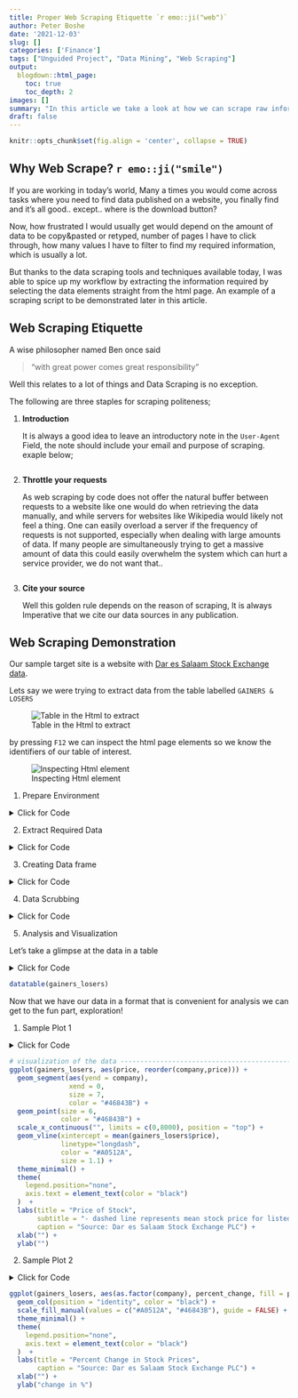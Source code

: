 ```yaml
---
title: Proper Web Scraping Etiquette `r emo::ji("web")`
author: Peter Boshe
date: '2021-12-03'
slug: []
categories: ['Finance']
tags: ["Unguided Project", "Data Mining", "Web Scraping"]
output:
  blogdown::html_page:
    toc: true
    toc_depth: 2
images: []
summary: "In this article we take a look at how we can scrape raw information/data from websites without the hassle of copying and pasting and clicking and retyping whole data tables and ~then~ analysing your data."
draft: false
---
```


```r
knitr::opts_chunk$set(fig.align = 'center', collapse = TRUE)
```

## Why Web Scrape? `r emo::ji("smile")`

If you are working in today's world, Many a times you would come across tasks where you need to find data published on a website, you finally find and it's all good.. except.. where is the download button?

Now, how frustrated I would usually get would depend on the amount of data to be copy&pasted or retyped, number of pages I have to click through, how many values I have to filter to find my required information, which is usually a lot.

But thanks to the data scraping tools and techniques available today, I was able to spice up my workflow by extracting the information required by selecting the data elements straight from the html page. An example of a scraping script to be demonstrated later in this article.

## Web Scraping Etiquette

A wise philosopher named Ben once said 

>"with great power comes great responsibility"

Well this relates to a lot of things and Data Scraping is no exception.

The following are three staples for scraping politeness;

1.  **Introduction**

    It is always a good idea to leave an introductory note in the `User-Agent` Field, the note should include your email and purpose of scraping. exaple below;

    ```r

    ```

2.  **Throttle your requests**

    As web scraping by code does not offer the natural buffer between requests to a website like one would do when retrieving the data manually, and while servers for websites like Wikipedia would likely not feel a thing. One can easily overload a server if the frequency of requests is not supported, especially when dealing with large amounts of data. If many people are simultaneously trying to get a massive amount of data this could easily overwhelm the system which can hurt a service provider, we do not want that..

    ```r

    ```

3.  **Cite your source**

    Well this golden rule depends on the reason of scraping, It is always Imperative that we cite our data sources in any publication.

## Web Scraping Demonstration

Our sample target site is a website with [Dar es Salaam Stock Exchange data](https://www.dse.co.tz/).

Lets say we were trying to extract data from the table labelled `GAINERS & LOSERS`

![Table in the Html to extract](images/webscrape01.png "Snapshot 1")

by pressing `F12` we can inspect the html page elements so we know the identifiers of our table of interest.

![Inspecting Html element](images/webscrape02.png "snapshot 2")

1. Prepare Environment

<details>
<summary>Click for Code</summary>
```r
#setupenvironment------------------------------------------------------

library(rvest)
library(httr)
library(purrr)
library(dplyr)
library(ggplot2)
library(DT)




#loadthehtml-----------------------------------------------------------

response<-GET("https://www.dse.co.tz/")
html<-content(response)
status_code(response)

```
</details>




2. Extract Required Data

<details>
<summary>Click for Code</summary>
```r
#extractanycompanynames--------------------------------------------

company<-html%>%
html_nodes(xpath='//table//tr/td/a')%>%
html_text()

#extractPrice----------------------------------------------------

price<-html%>%
html_nodes(xpath='//table//tr/td[a]')%>%
html_nodes(xpath='..')%>%
html_nodes(xpath='td[position()=2]')%>%
html_text()

#Extractingchange-------------------------------------------------------

change<-html%>%
html_nodes(xpath='//table//tr/td[a]')%>%
html_nodes(xpath='..')%>%
html_nodes(xpath='td[position()=3]')%>%
html_text()

```
</details>




3. Creating Data frame

<details>
<summary>Click for Code</summary>
```r
#creatingdataframeforanalysis-----------------------------------------
gainers_losers<-data.frame(company=company,
price=price,
change=change)

```
</details>



4. Data Scrubbing

<details>
<summary>Click for Code</summary>
```r
# clean data --------------------------------------------------------------
gainers_losers$company = as.factor(gainers_losers$company)
gainers_losers$price = as.numeric(gsub(",", "", gainers_losers$price))
gainers_losers$percent_change = as.numeric(gsub("%", "", gainers_losers$change))

gainers_losers <- gainers_losers %>% 
  mutate(pos = percent_change >= 0)

```
</details>



5. Analysis and Visualization

Let's take a glimpse at the data in a table

<details>
<summary>Click for Code</summary>
```r
datatable(gainers_losers)
```
</details>


```r
datatable(gainers_losers)
```

Now that we have our data in a format that is convenient for analysis we can get to the fun part, exploration!




1. Sample Plot 1

<details>
<summary>Click for Code</summary>
```r
# visualization of the data -----------------------------------------------
ggplot(gainers_losers, aes(price, reorder(company,price))) + 
  geom_segment(aes(yend = company), 
               xend = 0,
               size = 7,
               color = "#46843B") + 
  geom_point(size = 6, 
             color = "#46843B") +
  scale_x_continuous("", limits = c(0,8000), position = "top") +
  geom_vline(xintercept = mean(gainers_losers$price), 
             linetype="longdash",
             color = "#A0512A", 
             size = 1.1) +
  theme_minimal() +
  theme(
    legend.position="none",
    axis.text = element_text(color = "black")
  )  +
  labs(title = "Price of Stock",
       subtitle = "- dashed line represents mean stock price for listed companies",
       caption = "Source: Dar es Salaam Stock Exchange PLC") +
  xlab("") +
  ylab("")
```
</details>


```r
# visualization of the data -----------------------------------------------
ggplot(gainers_losers, aes(price, reorder(company,price))) + 
  geom_segment(aes(yend = company), 
               xend = 0,
               size = 7,
               color = "#46843B") + 
  geom_point(size = 6, 
             color = "#46843B") +
  scale_x_continuous("", limits = c(0,8000), position = "top") +
  geom_vline(xintercept = mean(gainers_losers$price), 
             linetype="longdash",
             color = "#A0512A", 
             size = 1.1) +
  theme_minimal() +
  theme(
    legend.position="none",
    axis.text = element_text(color = "black")
  )  +
  labs(title = "Price of Stock",
       subtitle = "- dashed line represents mean stock price for listed companies",
       caption = "Source: Dar es Salaam Stock Exchange PLC") +
  xlab("") +
  ylab("")
```




2. Sample Plot 2

<details>
<summary>Click for Code</summary>
```r
ggplot(gainers_losers, aes(as.factor(company), percent_change, fill = pos)) +
  geom_col(position = "identity", color = "black") +
  scale_fill_manual(values = c("#A0512A", "#46843B"), guide = FALSE) +
  theme_minimal() +
  theme(
    legend.position="none",
    axis.text = element_text(color = "black")
  )  +
  labs(title = "Percent Change in Stock Prices",
       caption = "Source: Dar es Salaam Stock Exchange PLC") +
  xlab("") +
  ylab("change in %")
```
</details>



```r

ggplot(gainers_losers, aes(as.factor(company), percent_change, fill = pos)) +
  geom_col(position = "identity", color = "black") +
  scale_fill_manual(values = c("#A0512A", "#46843B"), guide = FALSE) +
  theme_minimal() +
  theme(
    legend.position="none",
    axis.text = element_text(color = "black")
  )  +
  labs(title = "Percent Change in Stock Prices",
       caption = "Source: Dar es Salaam Stock Exchange PLC") +
  xlab("") +
  ylab("change in %")

```
